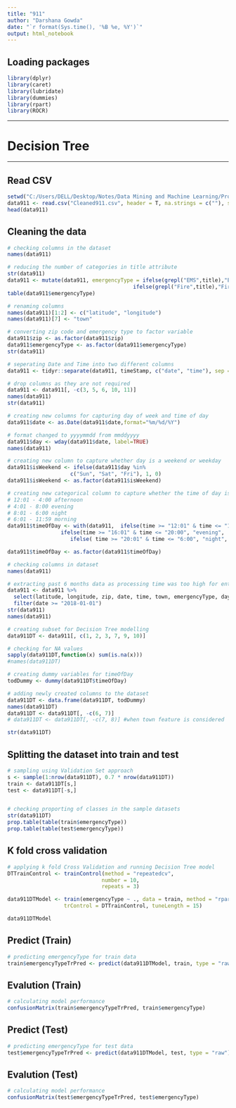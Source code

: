 ---
title: "911"
author: "Darshana Gowda"
date: "`r format(Sys.time(), '%B %e, %Y')`"
output: html_notebook
---

## Loading packages
```{r}
library(dplyr)
library(caret)
library(lubridate)
library(dummies)
library(rpart)
library(ROCR)
```

***
# Decision Tree
***
## Read CSV
```{r}
setwd("C:/Users/DELL/Desktop/Notes/Data Mining and Machine Learning/Project/Final/911/")
data911 <- read.csv("Cleaned911.csv", header = T, na.strings = c(""), stringsAsFactors = T)
head(data911)
```

## Cleaning the data
```{r}
# checking columns in the dataset
names(data911)

# reducing the number of categories in title attribute
str(data911)
data911 <- mutate(data911, emergencyType = ifelse(grepl("EMS",title),"EMS",
                                        ifelse(grepl("Fire",title),"Fire","Traffic")))
table(data911$emergencyType)

# renaming columns
names(data911)[1:2] <- c("latitude", "longitude")
names(data911)[7] <- "town"

# converting zip code and emergency type to factor variable
data911$zip <- as.factor(data911$zip)
data911$emergencyType <- as.factor(data911$emergencyType)
str(data911)
```

```{r}

# seperating Date and Time into two different columns
data911 <- tidyr::separate(data911, timeStamp, c("date", "time"), sep = " ", remove = FALSE)

# drop columns as they are not required
data911 <- data911[, -c(3, 5, 6, 10, 11)]
names(data911)
str(data911)
```

```{r}
# creating new columns for capturing day of week and time of day
data911$date <- as.Date(data911$date,format="%m/%d/%Y") 

# format changed to yyyymmdd from mmddyyyy
data911$day <- wday(data911$date, label=TRUE)
names(data911)

```

```{r}

# creating new column to capture whether day is a weekend or weekday
data911$isWeekend <- ifelse(data911$day %in% 
                    c("Sun", "Sat", "Fri"), 1, 0)
data911$isWeekend <- as.factor(data911$isWeekend)

# creating new categorical column to capture whether the time of day is morning, afternoon, evening or night
# 12:01 - 4:00 afternoon
# 4:01 - 8:00 evening
# 8:01 - 6:00 night
# 6:01 - 11:59 morning
data911$timeOfDay <- with(data911,  ifelse(time >= "12:01" & time <= "16:00", "afternoon",
                 ifelse(time >= "16:01" & time <= "20:00", "evening",
                    ifelse( time >= "20:01" & time <= "6:00", "night", "morning"))))

data911$timeOfDay <- as.factor(data911$timeOfDay)

# checking columns in dataset
names(data911)

```

```{r}

# extracting past 6 months data as processing time was too high for entire dataset
data911 <- data911 %>%
  select(latitude, longitude, zip, date, time, town, emergencyType, day, isWeekend, timeOfDay) %>%
  filter(date >= "2018-01-01")
str(data911)
names(data911)

# creating subset for Decision Tree modelling
data911DT <- data911[, c(1, 2, 3, 7, 9, 10)]

```

```{r}
# checking for NA values
sapply(data911DT,function(x) sum(is.na(x)))
#names(data911DT)

# creating dummy variables for timeOfDay
todDummy <- dummy(data911DT$timeOfDay)

# adding newly created columns to the dataset
data911DT <- data.frame(data911DT, todDummy)
names(data911DT)
data911DT <- data911DT[, -c(6, 7)]
# data911DT <- data911DT[, -c(7, 8)] #when town feature is considered

str(data911DT)
```

## Splitting the dataset into train and test
```{r}
# sampling using Validation Set approach
s <- sample(1:nrow(data911DT), 0.7 * nrow(data911DT))
train <- data911DT[s,]
test <- data911DT[-s,]


# checking proporting of classes in the sample datasets
str(data911DT)
prop.table(table(train$emergencyType))
prop.table(table(test$emergencyType))
```

## K fold cross validation
```{r}
# applying k fold Cross Validation and running Decision Tree model
DTTrainControl <- trainControl(method = "repeatedcv",
                              number = 10,
                              repeats = 3)

data911DTModel <- train(emergencyType ~ ., data = train, method = "rpart",
                  trControl = DTTrainControl, tuneLength = 15)

data911DTModel
```

## Predict (Train)
```{r}
# predicting emergencyType for train data
train$emergencyTypeTrPred <- predict(data911DTModel, train, type = "raw")
```

## Evalution (Train)
```{r}
# calculating model performance
confusionMatrix(train$emergencyTypeTrPred, train$emergencyType)
```


## Predict (Test)
```{r}
# predicting emergencyType for test data
test$emergencyTypeTrPred <- predict(data911DTModel, test, type = "raw")
```

## Evalution (Test)
```{r}
# calculating model performance
confusionMatrix(test$emergencyTypeTrPred, test$emergencyType)
```





















